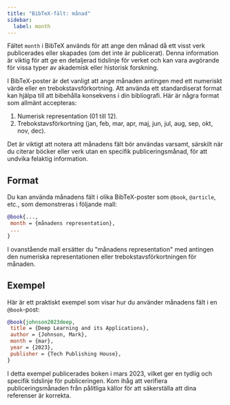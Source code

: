 ```yaml
---
title: "BibTeX-fält: månad"
sidebar:
  label: month
---
```



Fältet `month` i BibTeX används för att ange den månad då ett visst verk publicerades eller skapades (om det inte är publicerat). Denna information är viktig för att ge en detaljerad tidslinje för verket och kan vara avgörande för vissa typer av akademisk eller historisk forskning.

<CiteDrive />

I BibTeX-poster är det vanligt att ange månaden antingen med ett numeriskt värde eller en trebokstavsförkortning. Att använda ett standardiserat format kan hjälpa till att bibehålla konsekvens i din bibliografi. Här är några format som allmänt accepteras:

1. Numerisk representation (01 till 12).
2. Trebokstavsförkortning (jan, feb, mar, apr, maj, jun, jul, aug, sep, okt, nov, dec).

Det är viktigt att notera att månadens fält bör användas varsamt, särskilt när du citerar böcker eller verk utan en specifik publiceringsmånad, för att undvika felaktig information.

## Format

Du kan använda månadens fält i olika BibTeX-poster som `@book`, `@article`, etc., som demonstreras i följande mall:

```bibtex
@book{...,
 month = {månadens representation},
 ... 
}
```

I ovanstående mall ersätter du "månadens representation" med antingen den numeriska representationen eller trebokstavsförkortningen för månaden.

## Exempel

Här är ett praktiskt exempel som visar hur du använder månadens fält i en `@book`-post:

```bibtex
@book{johnson2023deep,
 title = {Deep Learning and its Applications},
 author = {Johnson, Mark},
 month = {mar},
 year = {2023},
 publisher = {Tech Publishing House},
}
```

I detta exempel publicerades boken i mars 2023, vilket ger en tydlig och specifik tidslinje för publiceringen. Kom ihåg att verifiera publiceringsmånaden från pålitliga källor för att säkerställa att dina referenser är korrekta.
